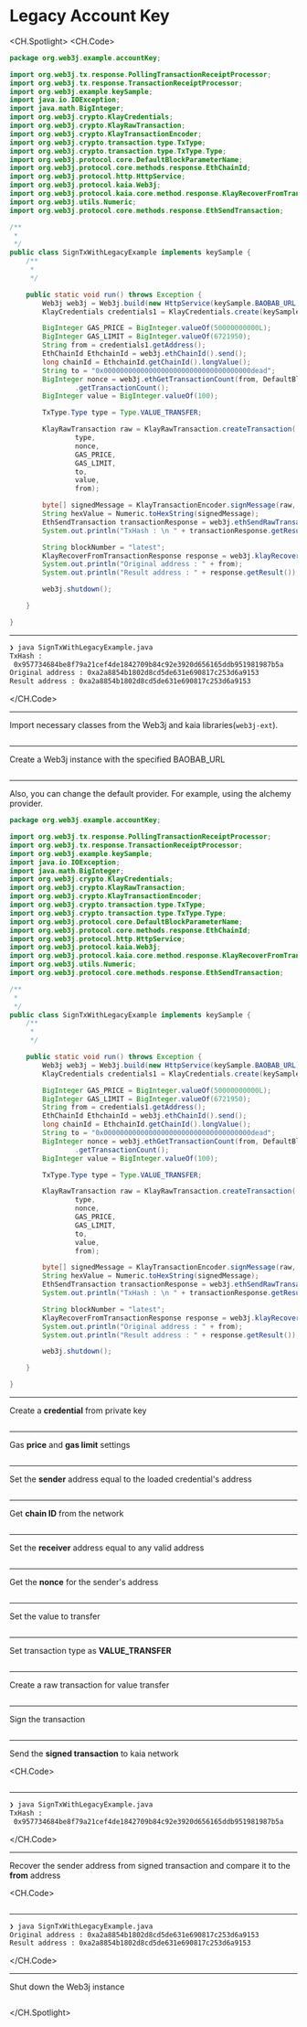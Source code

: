 # Legacy Account Key

<CH.Spotlight>
<CH.Code>

```java SignTxWithLegacyExample.java
package org.web3j.example.accountKey;

import org.web3j.tx.response.PollingTransactionReceiptProcessor;
import org.web3j.tx.response.TransactionReceiptProcessor;
import org.web3j.example.keySample;
import java.io.IOException;
import java.math.BigInteger;
import org.web3j.crypto.KlayCredentials;
import org.web3j.crypto.KlayRawTransaction;
import org.web3j.crypto.KlayTransactionEncoder;
import org.web3j.crypto.transaction.type.TxType;
import org.web3j.crypto.transaction.type.TxType.Type;
import org.web3j.protocol.core.DefaultBlockParameterName;
import org.web3j.protocol.core.methods.response.EthChainId;
import org.web3j.protocol.http.HttpService;
import org.web3j.protocol.kaia.Web3j;
import org.web3j.protocol.kaia.core.method.response.KlayRecoverFromTransactionResponse;
import org.web3j.utils.Numeric;
import org.web3j.protocol.core.methods.response.EthSendTransaction;

/**
 *
 */
public class SignTxWithLegacyExample implements keySample {
    /**
     *
     */

    public static void run() throws Exception {
        Web3j web3j = Web3j.build(new HttpService(keySample.BAOBAB_URL));
        KlayCredentials credentials1 = KlayCredentials.create(keySample.LEGACY_KEY_privkey);

        BigInteger GAS_PRICE = BigInteger.valueOf(50000000000L);
        BigInteger GAS_LIMIT = BigInteger.valueOf(6721950);
        String from = credentials1.getAddress();
        EthChainId EthchainId = web3j.ethChainId().send();
        long chainId = EthchainId.getChainId().longValue();
        String to = "0x000000000000000000000000000000000000dead";
        BigInteger nonce = web3j.ethGetTransactionCount(from, DefaultBlockParameterName.LATEST).send()
                .getTransactionCount();
        BigInteger value = BigInteger.valueOf(100);

        TxType.Type type = Type.VALUE_TRANSFER;

        KlayRawTransaction raw = KlayRawTransaction.createTransaction(
                type,
                nonce,
                GAS_PRICE,
                GAS_LIMIT,
                to,
                value,
                from);

        byte[] signedMessage = KlayTransactionEncoder.signMessage(raw, chainId, credentials1);
        String hexValue = Numeric.toHexString(signedMessage);
        EthSendTransaction transactionResponse = web3j.ethSendRawTransaction(hexValue).send();
        System.out.println("TxHash : \n " + transactionResponse.getResult());

        String blockNumber = "latest";
        KlayRecoverFromTransactionResponse response = web3j.klayRecoverFromTransaction(hexValue, blockNumber).send();
        System.out.println("Original address : " + from);
        System.out.println("Result address : " + response.getResult());

        web3j.shutdown();

    }

}
```

---

```zsh output
❯ java SignTxWithLegacyExample.java
TxHash :
 0x957734684be8f79a21cef4de1842709b84c92e3920d656165ddb951981987b5a
Original address : 0xa2a8854b1802d8cd5de631e690817c253d6a9153
Result address : 0xa2a8854b1802d8cd5de631e690817c253d6a9153
```

</CH.Code>

---

Import necessary classes from the Web3j and kaia libraries(`web3j-ext`).

```java SignTxWithLegacyExample.java focus=1:19

```

---

Create a Web3j instance with the specified BAOBAB_URL

```java SignTxWithLegacyExample.java focus=30

```

---

Also, you can change the default provider. For example, using the alchemy provider.

```java SignTxWithLegacyExample.java focus=30
package org.web3j.example.accountKey;

import org.web3j.tx.response.PollingTransactionReceiptProcessor;
import org.web3j.tx.response.TransactionReceiptProcessor;
import org.web3j.example.keySample;
import java.io.IOException;
import java.math.BigInteger;
import org.web3j.crypto.KlayCredentials;
import org.web3j.crypto.KlayRawTransaction;
import org.web3j.crypto.KlayTransactionEncoder;
import org.web3j.crypto.transaction.type.TxType;
import org.web3j.crypto.transaction.type.TxType.Type;
import org.web3j.protocol.core.DefaultBlockParameterName;
import org.web3j.protocol.core.methods.response.EthChainId;
import org.web3j.protocol.http.HttpService;
import org.web3j.protocol.kaia.Web3j;
import org.web3j.protocol.kaia.core.method.response.KlayRecoverFromTransactionResponse;
import org.web3j.utils.Numeric;
import org.web3j.protocol.core.methods.response.EthSendTransaction;

/**
 *
 */
public class SignTxWithLegacyExample implements keySample {
    /**
     *
     */

    public static void run() throws Exception {
        Web3j web3j = Web3j.build(new HttpService(keySample.BAOBAB_URL));
        KlayCredentials credentials1 = KlayCredentials.create(keySample.LEGACY_KEY_privkey);

        BigInteger GAS_PRICE = BigInteger.valueOf(50000000000L);
        BigInteger GAS_LIMIT = BigInteger.valueOf(6721950);
        String from = credentials1.getAddress();
        EthChainId EthchainId = web3j.ethChainId().send();
        long chainId = EthchainId.getChainId().longValue();
        String to = "0x000000000000000000000000000000000000dead";
        BigInteger nonce = web3j.ethGetTransactionCount(from, DefaultBlockParameterName.LATEST).send()
                .getTransactionCount();
        BigInteger value = BigInteger.valueOf(100);

        TxType.Type type = Type.VALUE_TRANSFER;

        KlayRawTransaction raw = KlayRawTransaction.createTransaction(
                type,
                nonce,
                GAS_PRICE,
                GAS_LIMIT,
                to,
                value,
                from);

        byte[] signedMessage = KlayTransactionEncoder.signMessage(raw, chainId, credentials1);
        String hexValue = Numeric.toHexString(signedMessage);
        EthSendTransaction transactionResponse = web3j.ethSendRawTransaction(hexValue).send();
        System.out.println("TxHash : \n " + transactionResponse.getResult());

        String blockNumber = "latest";
        KlayRecoverFromTransactionResponse response = web3j.klayRecoverFromTransaction(hexValue, blockNumber).send();
        System.out.println("Original address : " + from);
        System.out.println("Result address : " + response.getResult());

        web3j.shutdown();

    }

}
```

---

Create a **credential** from private key

```java SignTxWithLegacyExample.java focus=31

```

---

Gas **price** and **gas limit** settings

```java SignTxWithLegacyExample.java focus=33:34

```

---

Set the **sender** address equal to the loaded credential's address

```java SignTxWithLegacyExample.java focus=35

```

---

Get **chain ID** from the network

```java SignTxWithLegacyExample.java focus=36:37

```

---

Set the **receiver** address equal to any valid address

```java SignTxWithLegacyExample.java focus=38

```

---

Get the **nonce** for the sender's address

```java SignTxWithLegacyExample.java focus=39:40

```

---

Set the value to transfer

```java SignTxWithLegacyExample.java focus=41

```

---

Set transaction type as **VALUE_TRANSFER**

```java SignTxWithLegacyExample.java focus=43

```

---

Create a raw transaction for value transfer

```java SignTxWithLegacyExample.java focus=45:52

```

---

Sign the transaction

```java SignTxWithLegacyExample.java focus=54

```

---

Send the **signed transaction** to kaia network

<CH.Code>
```java SignTxWithLegacyExample.java focus=55:57

````


---

```zsh output
❯ java SignTxWithLegacyExample.java
TxHash :
 0x957734684be8f79a21cef4de1842709b84c92e3920d656165ddb951981987b5a

````

</CH.Code>

---

Recover the sender address from signed transaction and compare it to the **from** address

<CH.Code>
```java SignTxWithLegacyExample.java focus=59:62

````


---

```zsh output
❯ java SignTxWithLegacyExample.java
Original address : 0xa2a8854b1802d8cd5de631e690817c253d6a9153
Result address : 0xa2a8854b1802d8cd5de631e690817c253d6a9153
````

</CH.Code>

---

Shut down the Web3j instance

```java SignTxWithLegacyExample.java focus=64

```

</CH.Spotlight>
